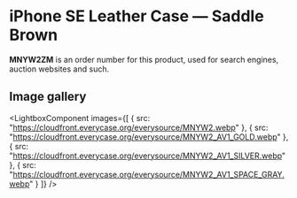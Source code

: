 
# iPhone SE Leather Case — Saddle Brown

<Callout type='info' emoji='👉🏻'>**MNYW2ZM** is an order number for this product, used for search engines, auction websites and such.</Callout>

## Image gallery

<LightboxComponent
    images={[
      {
        src: "https://cloudfront.everycase.org/everysource/MNYW2.webp"
      },
      {
        src: "https://cloudfront.everycase.org/everysource/MNYW2_AV1_GOLD.webp"
      },
      {
        src: "https://cloudfront.everycase.org/everysource/MNYW2_AV1_SILVER.webp"
      },
      {
        src: "https://cloudfront.everycase.org/everysource/MNYW2_AV1_SPACE_GRAY.webp"
      }
    ]}
  />
